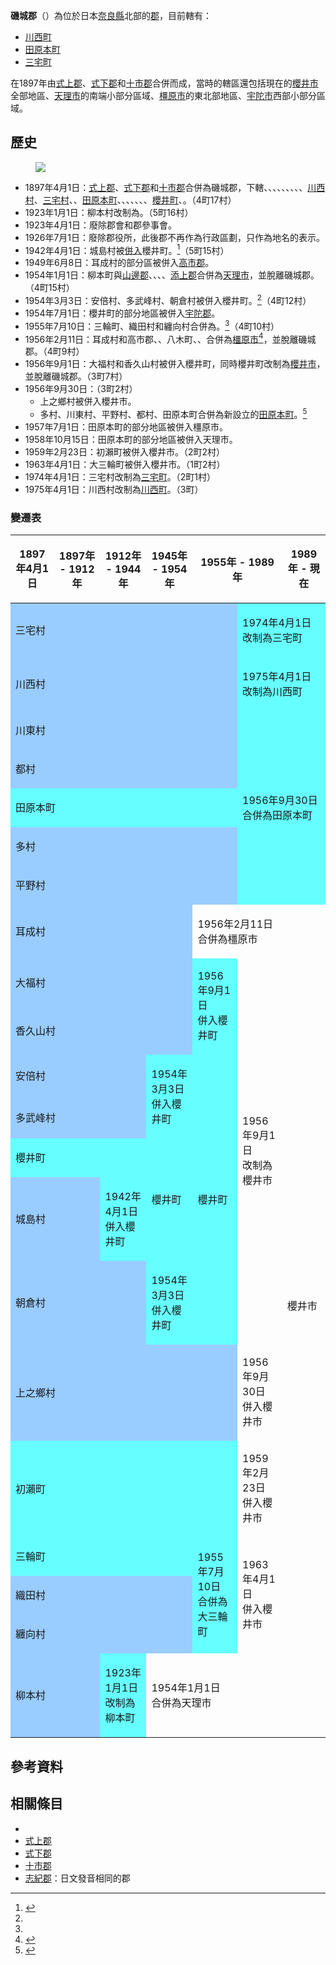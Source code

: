 {{日本郡
| 郡         = 磯城郡
| 日文原名   = 磯城郡
| 平假名     = しきぐん
| 羅馬字拼音 = Shiki-gun
| 都道府縣   = 奈良縣
| 支廳       =
| 町         = 3
| 村         =
| 地圖       = [[File:Shiki_District_in_Nara_Prefecture.png|250px]]
}}

'''磯城郡'''（{{jpn|j=磯城郡|hg=しきぐん|rm=Shiki gun|f=y}}）為位於日本[[奈良縣|奈良縣]]北部的[[郡_(日本)|郡]]，目前轄有：
* [[川西町_(奈良縣)|川西町]]
* [[田原本町|田原本町]]
* [[三宅町|三宅町]]

在1897年由[[式上郡|式上郡]]、[[式下郡|式下郡]]和[[十市郡|十市郡]]合併而成，當時的轄區還包括現在的[[櫻井市|櫻井市]]全部地區、[[天理市|天理市]]的南端小部分區域、[[橿原市|橿原市]]的東北部地區、[[宇陀市|宇陀市]]西部小部分區域。

== 歷史 ==

[[File:Nara_Shiki-gun_1889.png|]]

* 1897年4月1日：[[式上郡|式上郡]]、[[式下郡|式下郡]]和[[十市郡|十市郡]]合併為磯城郡，下轄{{Tsl|ja|三輪町 (奈良県)|三輪町 (奈良縣)|三輪町}}、{{Tsl|ja|城島村 (奈良県)|城島村 (奈良縣)|城島村}}、{{Tsl|ja|朝倉村 (奈良県)|朝倉村 (奈良縣)|朝倉村}}、{{Tsl|ja|初瀬町|初瀨町}}、{{Tsl|ja|上之郷村 (奈良県)|上之鄉村 (奈良縣)|上之鄉村}}、{{Tsl|ja|織田村}}、{{Tsl|ja|纏向村}}、{{Tsl|ja|柳本町|柳本町|柳本村}}、{{Tsl|ja|川東村 (奈良県)|川東村 (奈良縣)|川東村}}、[[川西町_(奈良縣)|川西村]]、[[三宅町|三宅村]]、{{Tsl|ja|都村 (奈良県)|都村 (奈良縣)|都村}}、[[田原本町|田原本町]]、{{Tsl|ja|平野村 (奈良県)|平野村 (奈良縣)|平野村}}、{{Tsl|ja|多村}}、{{Tsl|ja|耳成村}}、{{Tsl|ja|大福村 (奈良県)|大福村 (奈良縣)|大福村}}、{{Tsl|ja|香久山村 (奈良県)|香久山村 (奈良縣)|香久山村}}、{{Tsl|ja|安倍村}}、[[櫻井市|櫻井町]]、{{Tsl|ja|多武峰村}}。（4町17村）
* 1923年1月1日：柳本村改制為{{Tsl|ja|柳本町}}。（5町16村）
* 1923年4月1日：廢除郡會和郡參事會。
* 1926年7月1日：廢除郡役所，此後郡不再作為行政區劃，只作為地名的表示。
* 1942年4月1日：城島村被[[市町村合併|併入]]櫻井町。<ref name="Sakurai">{{Cite web| url=https://www.city.sakurai.lg.jp/shisei/cityprofile/history/1393894132185.html| title=桜井の歴史（近代）| publisher=櫻井市政府| language=ja| accessdate=2019-10-07| archive-date=2019-10-07| archive-url=https://web.archive.org/web/20191007080605/https://www.city.sakurai.lg.jp/shisei/cityprofile/history/1393894132185.html| dead-url=no}}</ref>（5町15村）
* 1949年6月8日：耳成村的部分區被併入[[高市郡|高市郡]]{{Tsl|ja|八木町 (奈良県)|八木町 (奈良縣)|八木町}}。
* 1954年1月1日：柳本町與[[山邊郡|山邊郡]]{{Tsl|ja|丹波市町}}、{{Tsl|ja|朝和村}}、{{Tsl|ja|福住村 (奈良県)|福住村 (奈良縣)|福住村}}、{{Tsl|ja|二階堂村}}、[[添上郡|添上郡]]{{Tsl|ja|櫟本町}}合併為[[天理市|天理市]]，並脫離磯城郡。（4町15村）
* 1954年3月3日：安倍村、多武峰村、朝倉村被併入櫻井町。<ref name="Sakurai"/>（4町12村）
* 1954年7月1日：櫻井町的部分地區被併入[[宇陀郡|宇陀郡]]{{Tsl|ja|榛原町_(奈良県)|榛原町_(奈良縣)|榛原町}}。
* 1955年7月10日：三輪町、織田村和纏向村合併為{{Tsl|ja|大三輪町}}。<ref name="Sakurai"/>（4町10村）
* 1956年2月11日：耳成村和高市郡{{Tsl|ja|畝傍町}}、{{Tsl|ja|鴨公村}}、八木町、{{Tsl|ja|今井町 (奈良県)|今井町 (奈良縣)|今井町}}、{{Tsl|ja|真菅村}}合併為[[橿原市|橿原市]]<ref name="Kashihara">{{Cite web| url=https://www.city.kashihara.nara.jp/article?id=5c35247ef1a7f00f31b1e6d7| title=昭和31(1956)年～昭和40(1965)年| publisher=橿原市政府| language=ja| accessdate=2019-10-09| archive-date=2020-06-12| archive-url=https://web.archive.org/web/20200612201920/https://www.city.kashihara.nara.jp/article?id=5c35247ef1a7f00f31b1e6d7| dead-url=no}}</ref>，並脫離磯城郡。（4町9村）
* 1956年9月1日：大福村和香久山村被併入櫻井町，同時櫻井町改制為[[櫻井市|櫻井市]]，並脫離磯城郡。（3町7村）
* 1956年9月30日：（3町2村）
** 上之鄉村被併入櫻井市。
** 多村、川東村、平野村、都村、田原本町合併為新設立的[[田原本町|田原本町]]。<ref>{{Cite web| url=http://www.town.tawaramoto.nara.jp/gyosei/gaiyo/gaiyo/enkaku/3102.html| title=沿革その01| date=2008-07-22| publisher=田原本町公所| language=ja| accessdate=2019-10-05| archive-date=2020-06-13| archive-url=https://web.archive.org/web/20200613161035/http://www.town.tawaramoto.nara.jp/gyosei/gaiyo/gaiyo/enkaku/3102.html| dead-url=no}}</ref>
* 1957年7月1日：田原本町的部分地區被併入橿原市。
* 1958年10月15日：田原本町的部分地區被併入天理市。
* 1959年2月23日：初瀨町被併入櫻井市。（2町2村）
* 1963年4月1日：大三輪町被併入櫻井市。（1町2村）
* 1974年4月1日：三宅村改制為[[三宅町|三宅町]]。（2町1村）
* 1975年4月1日：川西村改制為[[川西町_(奈良縣)|川西町]]。（3町）

=== 變遷表 ===

{|class="wikitable" style="font-size:x-small;"
! 1897年4月1日
! 1897年 - 1912年
! 1912年 - 1944年 
! 1945年 - 1954年 
! colspan=2 | 1955年 - 1989年 
! 1989年 - 現在
! 現在
|-
| colspan=5 style="background-color:#99CCFF;" | 三宅村
| colspan=3 style="background-color:#66FFFF;" | 1974年4月1日<br />改制為三宅町
|-
| colspan=5 style="background-color:#99CCFF;" | 川西村
| colspan=3 style="background-color:#66FFFF;" | 1975年4月1日<br />改制為川西町
|-
| colspan=5 style="background-color:#99CCFF;" | 川東村
| rowspan=5 colspan=3 style="background-color:#66FFFF;" | 1956年9月30日<br />合併為田原本町
|-
| colspan=5 style="background-color:#99CCFF;" | 都村
|-
| colspan=5 style="background-color:#66FFFF;" | 田原本町
|-
| colspan=5 style="background-color:#99CCFF;" | 多村
|-
| colspan=5 style="background-color:#99CCFF;" | 平野村
|-
| colspan=4 style="background-color:#99CCFF;" | 耳成村
| colspan=4 | 1956年2月11日<br />合併為橿原市
|-
| colspan=4 style="background-color:#99CCFF;" | 大福村
| rowspan=2 style="background-color:#66FFFF;" | 1956年9月1日<br />併入櫻井町
| rowspan=7 | 1956年9月1日<br />改制為櫻井市
| rowspan=12 colspan=2 | 櫻井市
|-
| colspan=4 style="background-color:#99CCFF;" | 香久山村
|-
| colspan=3 style="background-color:#99CCFF;" | 安倍村
| rowspan=2 style="background-color:#66FFFF;" | 1954年3月3日<br />併入櫻井町
| rowspan=5 style="background-color:#66FFFF;" | 櫻井町
|-
| colspan=3 style="background-color:#99CCFF;" | 多武峰村
|-
| colspan=3 style="background-color:#66FFFF;" | 櫻井町
| rowspan=2 style="background-color:#66FFFF;" | 櫻井町
|-
| colspan=2 style="background-color:#99CCFF;" | 城島村
| style="background-color:#66FFFF;" | 1942年4月1日<br />併入櫻井町
|-
| colspan=3 style="background-color:#99CCFF;" | 朝倉村
| style="background-color:#66FFFF;" | 1954年3月3日<br />併入櫻井町
|-
| colspan=5 style="background-color:#99CCFF;" | 上之鄉村
| 1956年9月30日<br />併入櫻井市
|-
| colspan=5 style="background-color:#66FFFF;" | 初瀨町
| 1959年2月23日<br />併入櫻井市
|-
| colspan=4 style="background-color:#66FFFF;" | 三輪町
| rowspan=3 style="background-color:#66FFFF;" | 1955年7月10日<br />合併為大三輪町
| rowspan=3 | 1963年4月1日<br />併入櫻井市
|-
| colspan=4 style="background-color:#99CCFF;" | 織田村
|-
| colspan=4 style="background-color:#99CCFF;" | 纏向村
|-
| colspan=2 style="background-color:#99CCFF;" | 柳本村
| style="background-color:#66FFFF;" | 1923年1月1日<br />改制為柳本町
| colspan=5 | 1954年1月1日<br />合併為天理市
|}

== 參考資料 ==
{{Reflist}}

== 相關條目 ==

* {{Tsl|ja|磯城}}
* [[式上郡|式上郡]]
* [[式下郡|式下郡]]
* [[十市郡|十市郡]]
* [[志紀郡|志紀郡]]：日文發音相同的郡

{{奈良縣}}
{{Authority control}}